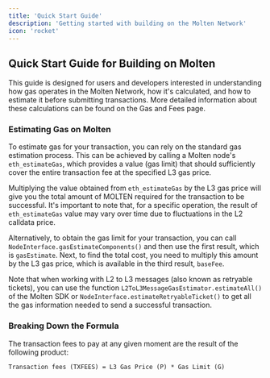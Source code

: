 ```yaml
---
title: 'Quick Start Guide'
description: 'Getting started with building on the Molten Network'
icon: 'rocket'
---
```


## Quick Start Guide for Building on Molten

This guide is designed for users and developers interested in understanding how gas operates in the Molten Network, how it's calculated, and how to estimate it before submitting transactions. More detailed information about these calculations can be found on the Gas and Fees page.

### Estimating Gas on Molten

To estimate gas for your transaction, you can rely on the standard gas estimation process. This can be achieved by calling a Molten node's `eth_estimateGas`, which provides a value (gas limit) that should sufficiently cover the entire transaction fee at the specified L3 gas price.

Multiplying the value obtained from `eth_estimateGas` by the L3 gas price will give you the total amount of MOLTEN required for the transaction to be successful. It's important to note that, for a specific operation, the result of `eth_estimateGas` value may vary over time due to fluctuations in the L2 calldata price.

Alternatively, to obtain the gas limit for your transaction, you can call `NodeInterface.gasEstimateComponents()` and then use the first result, which is `gasEstimate`. Next, to find the total cost, you need to multiply this amount by the L3 gas price, which is available in the third result, `baseFee`.

Note that when working with L2 to L3 messages (also known as retryable tickets), you can use the function `L2ToL3MessageGasEstimator.estimateAll()` of the Molten SDK or `NodeInterface.estimateRetryableTicket()` to get all the gas information needed to send a successful transaction.

### Breaking Down the Formula

The transaction fees to pay at any given moment are the result of the following product:

```markdown
Transaction fees (TXFEES) = L3 Gas Price (P) * Gas Limit (G)
